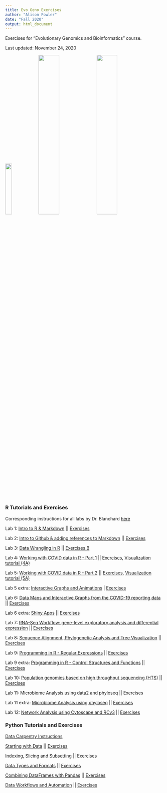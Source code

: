 ```yaml
---
title: Evo Geno Exercises
author: "Alison Fowler"
date: "Fall 2020"
output: html_document
---
```


Exercises for "Evolutionary Genomics and Bioinformatics" course.

Last updated: November 24, 2020 

<img src="images/IMG_1285.JPG" width="20.3%">
<img src="images/IMG_1530.JPG" width="36%"> <img src="images/pasiecnik2020.JPG" width="36%">

### R Tutorials and Exercises

Corresponding instructions for all labs by Dr. Blanchard [here](https://jeffreyblanchard.github.io/EvoGeno/)

Lab 1: [Intro to R & Markdown](https://moodle.umass.edu/pluginfile.php/3374622/mod_resource/content/2/EvoGeno_Lab1.html) || [Exercises](Lab1_AEF.html)

Lab 2: [Intro to Github & adding references to Markdown](https://moodle.umass.edu/pluginfile.php/3402381/mod_resource/content/4/EvoGeno_Lab2_GitHub.html) || [Exercises](Lab2_AEF.html)

Lab 3: [Data Wrangling in R](https://moodle.umass.edu/pluginfile.php/3417996/mod_resource/content/2/Evo_Geno_Lab3_Data_Wrangling.html) || [Exercises B](Lab3B_complete.html)

Lab 4: [Working with COVID data in R - Part 1](https://jeffreyblanchard.github.io/EvoGeno/EvoGeno_Lab4_covid.html) || [Exercises](Lab4.html), [Visualization tutorial (4A)](Lab-4A.html)

Lab 5: [Working with COVID data in R - Part 2](https://jeffreyblanchard.github.io/EvoGeno/EvoGeno_Lab5_covid.html) || [Exercises](Lab5.html), [Visualization tutorial (5A)](Lab5A.html)

Lab 5 extra: [Interactive Graphs and Animations](https://jeffreyblanchard.github.io/EvoGeno/EvoGeno_Lab5x_interactive_graphs.html) | [Exercises](Lab5-Extra.html)

Lab 6: [Data Maps and Interactive Graphs from the COVID-19 reporting data](https://moodle.umass.edu/pluginfile.php/3456359/mod_resource/content/2/EvoGeno_Lab6_maps.html) || [Exercises](Lab6.html)

Lab 6 extra: [Shiny Apps](https://moodle.umass.edu/pluginfile.php/3460973/mod_resource/content/6/EvoGenoLab6x_Shiny.html) || [Exercises]()

Lab 7: [RNA-Seq Workflow: gene-level exploratory analysis and differential expression](https://moodle.umass.edu/pluginfile.php/3477519/mod_resource/content/1/EvoGeno_Lab7_rnaseq.html) || [Exercises](Lab_7.html)

Lab 8: [Sequence Alignment, Phylogenetic Analysis and Tree Visualization](https://jeffreyblanchard.github.io/EvoGeno/EvoGeno_Lab8_phylogenetic.html#ngphylogeny.fr---a-quick-and-easy-working-flow-including-multiple-sequence-alignment-phylogenetic-analysis-and-tree-visualization) || [Exercises](Lab8.html)

Lab 9: [Programming in R - Regular Expressions](https://jeffreyblanchard.github.io/EvoGeno/EvoGeno_Lab9_stringr.html#class-exercises) || [Exercises](Lab9A.html)

Lab 9 extra: [Programming in R - Control Structures and Functions](https://jeffreyblanchard.github.io/EvoGeno/EvoGeno_Lab9x_progR_loops.html) || [Exercises](Lab9x.html)

Lab 10: [Population genomics based on high throughput sequencing (HTS)](https://jeffreyblanchard.github.io/EvoGeno/EvoGeno_Lab10_SNP.html) || [Exercises](Lab10.html)

Lab 11: [Microbiome Analysis using data2 and phyloseq](https://jeffreyblanchard.github.io/EvoGeno/EvoGeno_Lab11_phyloseq.html) || [Exercises](Lab11.html)

Lab 11 extra:  [Microbiome Analysis using phyloseq](https://jeffreyblanchard.github.io/EvoGeno/EvoGeno_Lab11x_phyloseq.html) || [Exercises](Lab11x.html)

Lab 12: [Network Analysis using Cytoscape and RCy3](https://jeffreyblanchard.github.io/EvoGeno/EvoGeno_Lab12_cytoscape.html) || [Exercises](Lab12.html)

### Python Tutorials and Exercises  

[Data Carpentry Instructions](https://datacarpentry.org/python-ecology-lesson/) 

[Starting with Data](https://datacarpentry.org/python-ecology-lesson/02-starting-with-data/index.html) ||  [Exercises](Lab3-Python-Starting-With-Data.html)

[Indexing, Slicing and Subsetting](https://datacarpentry.org/python-ecology-lesson/03-index-slice-subset/index.html) || [Exercises](Lab3-Indexing-etc.html)

[Data Types and Formats](https://datacarpentry.org/python-ecology-lesson/04-data-types-and-format/index.html) || [Exercises](Lab3-Data-Types.html) 

[Combining DataFrames with Pandas](https://datacarpentry.org/python-ecology-lesson/05-merging-data/index.html) || [Exercises](DataFrames-with-pandas.html)

[Data Workflows and Automation](https://datacarpentry.org/python-ecology-lesson/06-loops-and-functions/index.html) || [Exercises](data-workflows.html)
